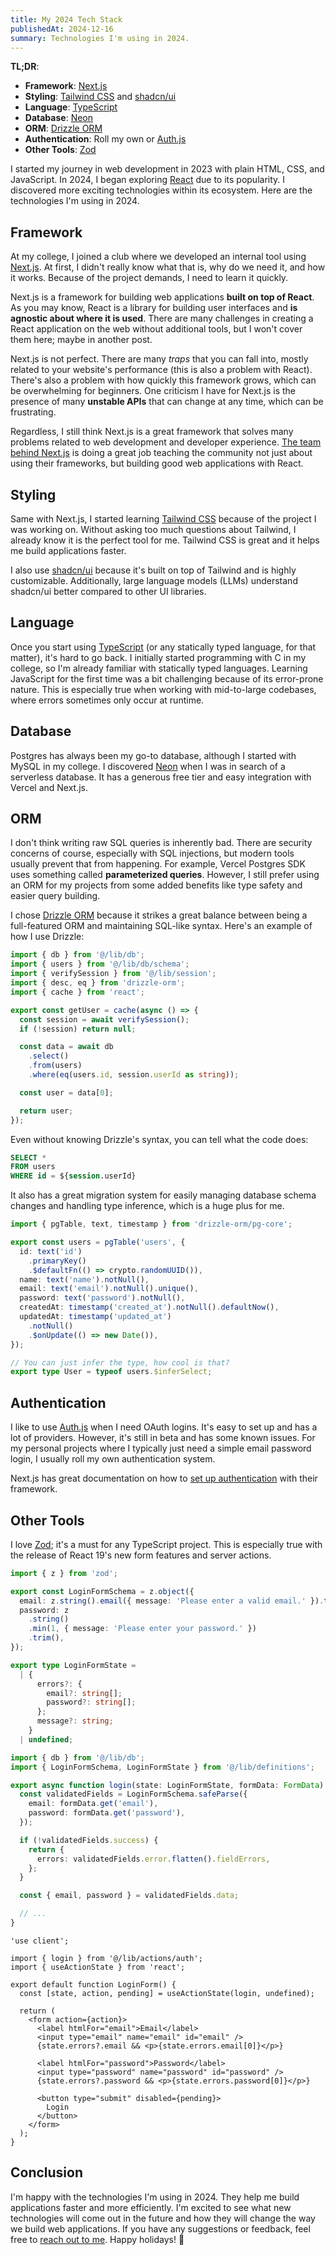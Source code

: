 ```yaml
---
title: My 2024 Tech Stack
publishedAt: 2024-12-16
summary: Technologies I'm using in 2024.
---
```


**TL;DR**:

- **Framework**: [Next.js](https://github.com/vercel/next.js)
- **Styling**: [Tailwind CSS](https://github.com/tailwindlabs/tailwindcss) and [shadcn/ui](https://github.com/shadcn-ui/ui)
- **Language**: [TypeScript](https://github.com/microsoft/TypeScript)
- **Database**: [Neon](https://github.com/neondatabase/neon)
- **ORM**: [Drizzle ORM](https://github.com/drizzle-team/drizzle-orm)
- **Authentication**: Roll my own or [Auth.js](https://github.com/nextauthjs/next-auth)
- **Other Tools**: [Zod](https://github.com/colinhacks/zod)

I started my journey in web development in 2023 with plain HTML, CSS, and JavaScript. In 2024, I began exploring [React](https://github.com/facebook/react) due to its popularity. I discovered more exciting technologies within its ecosystem. Here are the technologies I'm using in 2024.

## Framework

At my college, I joined a club where we developed an internal tool using [Next.js](https://github.com/vercel/next.js). At first, I didn't really know what that is, why do we need it, and how it works. Because of the project demands, I need to learn it quickly.

Next.js is a framework for building web applications **built on top of React**. As you may know, React is a library for building user interfaces and **is agnostic about where it is used**. There are many challenges in creating a React application on the web without additional tools, but I won't cover them here; maybe in another post.

Next.js is not perfect. There are many _traps_ that you can fall into, mostly related to your website's performance (this is also a problem with React). There's also a problem with how quickly this framework grows, which can be overwhelming for beginners. One criticism I have for Next.js is the presence of many **unstable APIs** that can change at any time, which can be frustrating.

Regardless, I still think Next.js is a great framework that solves many problems related to web development and developer experience. [The team behind Next.js](https://vercel.com) is doing a great job teaching the community not just about using their frameworks, but building good web applications with React.

## Styling

Same with Next.js, I started learning [Tailwind CSS](https://github.com/tailwindlabs/tailwindcss) because of the project I was working on. Without asking too much questions about Tailwind, I already know it is the perfect tool for me. Tailwind CSS is great and it helps me build applications faster.

I also use [shadcn/ui](https://github.com/shadcn-ui/ui) because it's built on top of Tailwind and is highly customizable. Additionally, large language models (LLMs) understand shadcn/ui better compared to other UI libraries.

<div className="not-prose">
  <Tweet id="1867958324966343058" />
</div>

## Language

Once you start using [TypeScript](https://github.com/microsoft/TypeScript) (or any statically typed language, for that matter), it's hard to go back. I initially started programming with C in my college, so I'm already familiar with statically typed languages. Learning JavaScript for the first time was a bit challenging because of its error-prone nature. This is especially true when working with mid-to-large codebases, where errors sometimes only occur at runtime.

## Database

Postgres has always been my go-to database, although I started with MySQL in my college. I discovered [Neon](https://github.com/neondatabase/neon) when I was in search of a serverless database. It has a generous free tier and easy integration with Vercel and Next.js.

## ORM

I don't think writing raw SQL queries is inherently bad. There are security concerns of course, especially with SQL injections, but modern tools usually prevent that from happening. For example, Vercel Postgres SDK uses something called **parameterized queries**. However, I still prefer using an ORM for my projects from some added benefits like type safety and easier query building.

I chose [Drizzle ORM](https://github.com/drizzle-team/drizzle-orm) because it strikes a great balance between being a full-featured ORM and maintaining SQL-like syntax. Here's an example of how I use Drizzle:

```typescript
import { db } from '@/lib/db';
import { users } from '@/lib/db/schema';
import { verifySession } from '@/lib/session';
import { desc, eq } from 'drizzle-orm';
import { cache } from 'react';

export const getUser = cache(async () => {
  const session = await verifySession();
  if (!session) return null;

  const data = await db
    .select()
    .from(users)
    .where(eq(users.id, session.userId as string));

  const user = data[0];

  return user;
});
```

Even without knowing Drizzle's syntax, you can tell what the code does:

```sql
SELECT *
FROM users
WHERE id = ${session.userId}
```

It also has a great migration system for easily managing database schema changes and handling type inference, which is a huge plus for me.

```typescript
import { pgTable, text, timestamp } from 'drizzle-orm/pg-core';

export const users = pgTable('users', {
  id: text('id')
    .primaryKey()
    .$defaultFn(() => crypto.randomUUID()),
  name: text('name').notNull(),
  email: text('email').notNull().unique(),
  password: text('password').notNull(),
  createdAt: timestamp('created_at').notNull().defaultNow(),
  updatedAt: timestamp('updated_at')
    .notNull()
    .$onUpdate(() => new Date()),
});

// You can just infer the type, how cool is that?
export type User = typeof users.$inferSelect;
```

## Authentication

I like to use [Auth.js](https://github.com/nextauthjs/next-auth) when I need OAuth logins. It's easy to set up and has a lot of providers. However, it's still in beta and has some known issues. For my personal projects where I typically just need a simple email password login, I usually roll my own authentication system.

Next.js has great documentation on how to [set up authentication](https://nextjs.org/docs/app/building-your-application/authentication) with their framework.

## Other Tools

I love [Zod](https://github.com/colinhacks/zod); it's a must for any TypeScript project. This is especially true with the release of React 19's new form features and server actions.

```typescript
import { z } from 'zod';

export const LoginFormSchema = z.object({
  email: z.string().email({ message: 'Please enter a valid email.' }).trim(),
  password: z
    .string()
    .min(1, { message: 'Please enter your password.' })
    .trim(),
});

export type LoginFormState =
  | {
      errors?: {
        email?: string[];
        password?: string[];
      };
      message?: string;
    }
  | undefined;
```

```typescript
import { db } from '@/lib/db';
import { LoginFormSchema, LoginFormState } from '@/lib/definitions';

export async function login(state: LoginFormState, formData: FormData) {
  const validatedFields = LoginFormSchema.safeParse({
    email: formData.get('email'),
    password: formData.get('password'),
  });

  if (!validatedFields.success) {
    return {
      errors: validatedFields.error.flatten().fieldErrors,
    };
  }

  const { email, password } = validatedFields.data;

  // ...
}
```

```tsx
'use client';

import { login } from '@/lib/actions/auth';
import { useActionState } from 'react';

export default function LoginForm() {
  const [state, action, pending] = useActionState(login, undefined);

  return (
    <form action={action}>
      <label htmlFor="email">Email</label>
      <input type="email" name="email" id="email" />
      {state.errors?.email && <p>{state.errors.email[0]}</p>}

      <label htmlFor="password">Password</label>
      <input type="password" name="password" id="password" />
      {state.errors?.password && <p>{state.errors.password[0]}</p>}

      <button type="submit" disabled={pending}>
        Login
      </button>
    </form>
  );
}
```

## Conclusion

I'm happy with the technologies I'm using in 2024. They help me build applications faster and more efficiently. I'm excited to see what new technologies will come out in the future and how they will change the way we build web applications. If you have any suggestions or feedback, feel free to [reach out to me](mailto:mail@ausathikram.com). Happy holidays! 🎄

